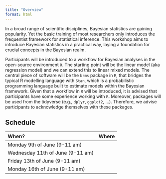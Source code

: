 ```yaml
---
title: "Overview"
format: html
---
```


In a broad range of scientific disciplines, Bayesian statistics are gaining popularity. Yet the basic training of most researchers only introduces the frequentist framework for statistical inference. This workshop aims to introduce Bayesian statistics in a practical way, laying a foundation for crucial concepts in the Bayesian realm.
 
Participants will be introduced to a workflow for Bayesian analyses in the open-source environment `R`. The starting point will be the linear model (aka regression model) and we can extend this to linear mixed models. The central piece of software will be the `brms` package in `R`, that bridges the typical R modelling language with `Stan`, which is a probabilistic programming language built to estimate models within the Bayesian framework. Given that a workflow in `R` will be introduced, it is advised that participants have some experience working with `R`. Moreover, packages will be used from the tidyverse (e.g., `dplyr`, `ggplot2`, …). Therefore, we advise participants to acknowledge themselves with these packages. 


## Schedule

| When?  | Where    |
|:--------|:-------|
| Monday 9th of June (9-11 am) | |
| Wednesday 11th of June (9-11 am) | |
| Friday 13th of June (9-11 am) | |
| Monday 16th of June (9-11 am) | |